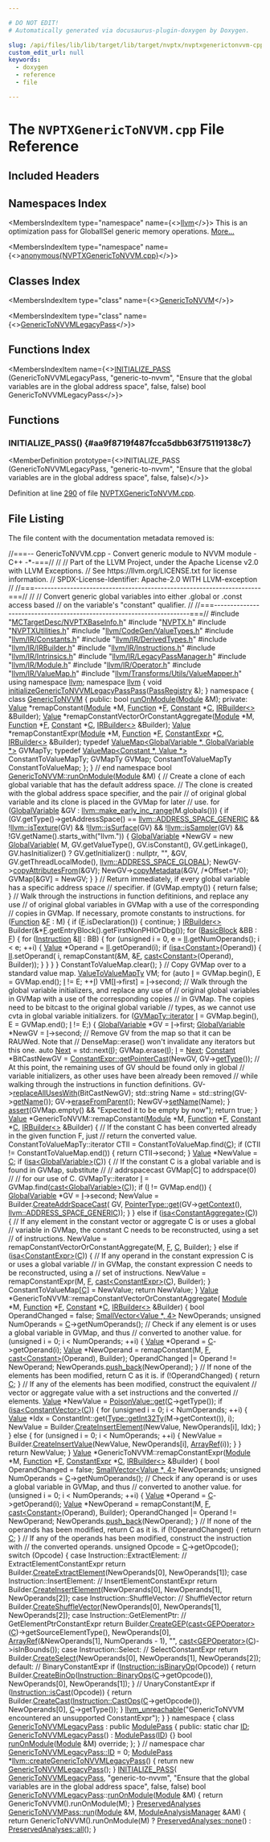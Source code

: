 ```yaml
---

# DO NOT EDIT!
# Automatically generated via docusaurus-plugin-doxygen by Doxygen.

slug: /api/files/lib/lib/target/lib/target/nvptx/nvptxgenerictonvvm-cpp
custom_edit_url: null
keywords:
  - doxygen
  - reference
  - file

---
```





# The `NVPTXGenericToNVVM.cpp` File Reference

<DoxygenPage pluginConfig={pluginConfig}>



## Included Headers

<IncludesList>
<IncludesListItem
  filePath="MCTargetDesc/NVPTXBaseInfo.h"
  permalink="/docs/api/files/lib/lib/target/lib/target/nvptx/lib/target/nvptx/mctargetdesc/nvptxbaseinfo-h"
  isLocal="true" />
<IncludesListItem
  filePath="NVPTX.h"
  permalink="/docs/api/files/lib/lib/target/lib/target/nvptx/nvptx-h"
  isLocal="true" />
<IncludesListItem
  filePath="NVPTXUtilities.h"
  permalink="/docs/api/files/lib/lib/target/lib/target/nvptx/nvptxutilities-h"
  isLocal="true" />
<IncludesListItem
  filePath="llvm/CodeGen/ValueTypes.h"
  permalink="/docs/api/files/include/include/llvm/include/llvm/codegen/valuetypes-h"
  isLocal="true" />
<IncludesListItem
  filePath="llvm/IR/Constants.h"
  permalink="/docs/api/files/include/include/llvm/include/llvm/ir/constants-h"
  isLocal="true" />
<IncludesListItem
  filePath="llvm/IR/DerivedTypes.h"
  permalink="/docs/api/files/include/include/llvm/include/llvm/ir/derivedtypes-h"
  isLocal="true" />
<IncludesListItem
  filePath="llvm/IR/IRBuilder.h"
  permalink="/docs/api/files/include/include/llvm/include/llvm/ir/irbuilder-h"
  isLocal="true" />
<IncludesListItem
  filePath="llvm/IR/Instructions.h"
  permalink="/docs/api/files/include/include/llvm/include/llvm/ir/instructions-h"
  isLocal="true" />
<IncludesListItem
  filePath="llvm/IR/Intrinsics.h"
  permalink="/docs/api/files/include/include/llvm/include/llvm/ir/intrinsics-h"
  isLocal="true" />
<IncludesListItem
  filePath="llvm/IR/LegacyPassManager.h"
  permalink="/docs/api/files/include/include/llvm/include/llvm/ir/legacypassmanager-h"
  isLocal="true" />
<IncludesListItem
  filePath="llvm/IR/Module.h"
  permalink="/docs/api/files/include/include/llvm/include/llvm/ir/module-h"
  isLocal="true" />
<IncludesListItem
  filePath="llvm/IR/Operator.h"
  permalink="/docs/api/files/include/include/llvm/include/llvm/ir/operator-h"
  isLocal="true" />
<IncludesListItem
  filePath="llvm/IR/ValueMap.h"
  permalink="/docs/api/files/include/include/llvm/include/llvm/ir/valuemap-h"
  isLocal="true" />
<IncludesListItem
  filePath="llvm/Transforms/Utils/ValueMapper.h"
  permalink="/docs/api/files/include/include/llvm/include/llvm/transforms/include/llvm/transforms/utils/valuemapper-h"
  isLocal="true" />
</IncludesList>

## Namespaces Index

<MembersIndex>

<MembersIndexItem
  type="namespace"
  name={<><a href="/docs/api/namespaces/llvm">llvm</a></>}>
This is an optimization pass for GlobalISel generic memory operations. <a href="/docs/api/namespaces/llvm/#details">More...</a>
</MembersIndexItem>

<MembersIndexItem
  type="namespace"
  name={<><a href="/docs/api/namespaces/anonymous-nvptxgenerictonvvm-cpp-">anonymous&#123;NVPTXGenericToNVVM.cpp&#125;</a></>}>
</MembersIndexItem>

</MembersIndex>

## Classes Index

<MembersIndex>

<MembersIndexItem
  type="class"
  name={<><a href="/docs/api/classes/anonymous-namespace-nvptxgenerictonvvm-cpp-/generictonvvm">GenericToNVVM</a></>}>
</MembersIndexItem>

<MembersIndexItem
  type="class"
  name={<><a href="/docs/api/classes/anonymous-namespace-nvptxgenerictonvvm-cpp-/generictonvvmlegacypass">GenericToNVVMLegacyPass</a></>}>
</MembersIndexItem>

</MembersIndex>

## Functions Index

<MembersIndex>

<MembersIndexItem
  name={<><a href="#aa9f8719f487fcca5dbb63f75119138c7">INITIALIZE&#95;PASS</a> (GenericToNVVMLegacyPass, &quot;generic-to-nvvm&quot;, &quot;Ensure that the global variables are in the global address space&quot;, false, false) bool GenericToNVVMLegacyPass</>}>
</MembersIndexItem>

</MembersIndex>


<SectionDefinition>

## Functions

### INITIALIZE&#95;PASS() {#aa9f8719f487fcca5dbb63f75119138c7}

<MemberDefinition
  prototype={<>INITIALIZE&#95;PASS (GenericToNVVMLegacyPass, &quot;generic-to-nvvm&quot;, &quot;Ensure that the global variables are in the global address space&quot;, false, false)</>}>

Definition at line <a href="#l00290">290</a> of file <a href="/docs/api/files/lib/lib/target/lib/target/nvptx/nvptxgenerictonvvm-cpp">NVPTXGenericToNVVM.cpp</a>.
</MemberDefinition>

</SectionDefinition>

## File Listing

The file content with the documentation metadata removed is:

<ProgramListing>

<Link id="l00001" /><CodeLine lineNumber="1"><span class="doxyHighlightComment">//===-- GenericToNVVM.cpp - Convert generic module to NVVM module - C++ -&#42;-===//</span></CodeLine>
<Link id="l00002" /><CodeLine lineNumber="2"><span class="doxyHighlightComment">//</span></CodeLine>
<Link id="l00003" /><CodeLine lineNumber="3"><span class="doxyHighlightComment">// Part of the LLVM Project, under the Apache License v2.0 with LLVM Exceptions.</span></CodeLine>
<Link id="l00004" /><CodeLine lineNumber="4"><span class="doxyHighlightComment">// See https://llvm.org/LICENSE.txt for license information.</span></CodeLine>
<Link id="l00005" /><CodeLine lineNumber="5"><span class="doxyHighlightComment">// SPDX-License-Identifier: Apache-2.0 WITH LLVM-exception</span></CodeLine>
<Link id="l00006" /><CodeLine lineNumber="6"><span class="doxyHighlightComment">//</span></CodeLine>
<Link id="l00007" /><CodeLine lineNumber="7"><span class="doxyHighlightComment">//===----------------------------------------------------------------------===//</span></CodeLine>
<Link id="l00008" /><CodeLine lineNumber="8"><span class="doxyHighlightComment">//</span></CodeLine>
<Link id="l00009" /><CodeLine lineNumber="9"><span class="doxyHighlightComment">// Convert generic global variables into either .global or .const access based</span></CodeLine>
<Link id="l00010" /><CodeLine lineNumber="10"><span class="doxyHighlightComment">// on the variable&#39;s &quot;constant&quot; qualifier.</span></CodeLine>
<Link id="l00011" /><CodeLine lineNumber="11"><span class="doxyHighlightComment">//</span></CodeLine>
<Link id="l00012" /><CodeLine lineNumber="12"><span class="doxyHighlightComment">//===----------------------------------------------------------------------===//</span></CodeLine>
<Link id="l00013" /><CodeLine lineNumber="13"></CodeLine>
<Link id="l00014" /><CodeLine lineNumber="14"><span class="doxyHighlightPreprocessor">#include &quot;<a href="/docs/api/files/lib/lib/target/lib/target/nvptx/lib/target/nvptx/mctargetdesc/nvptxbaseinfo-h">MCTargetDesc/NVPTXBaseInfo.h</a>&quot;</span></CodeLine>
<Link id="l00015" /><CodeLine lineNumber="15"><span class="doxyHighlightPreprocessor">#include &quot;<a href="/docs/api/files/lib/lib/target/lib/target/nvptx/nvptx-h">NVPTX.h</a>&quot;</span></CodeLine>
<Link id="l00016" /><CodeLine lineNumber="16"><span class="doxyHighlightPreprocessor">#include &quot;<a href="/docs/api/files/lib/lib/target/lib/target/nvptx/nvptxutilities-h">NVPTXUtilities.h</a>&quot;</span></CodeLine>
<Link id="l00017" /><CodeLine lineNumber="17"><span class="doxyHighlightPreprocessor">#include &quot;<a href="/docs/api/files/include/include/llvm/include/llvm/codegen/valuetypes-h">llvm/CodeGen/ValueTypes.h</a>&quot;</span></CodeLine>
<Link id="l00018" /><CodeLine lineNumber="18"><span class="doxyHighlightPreprocessor">#include &quot;<a href="/docs/api/files/include/include/llvm/include/llvm/ir/constants-h">llvm/IR/Constants.h</a>&quot;</span></CodeLine>
<Link id="l00019" /><CodeLine lineNumber="19"><span class="doxyHighlightPreprocessor">#include &quot;<a href="/docs/api/files/include/include/llvm/include/llvm/ir/derivedtypes-h">llvm/IR/DerivedTypes.h</a>&quot;</span></CodeLine>
<Link id="l00020" /><CodeLine lineNumber="20"><span class="doxyHighlightPreprocessor">#include &quot;<a href="/docs/api/files/include/include/llvm/include/llvm/ir/irbuilder-h">llvm/IR/IRBuilder.h</a>&quot;</span></CodeLine>
<Link id="l00021" /><CodeLine lineNumber="21"><span class="doxyHighlightPreprocessor">#include &quot;<a href="/docs/api/files/include/include/llvm/include/llvm/ir/instructions-h">llvm/IR/Instructions.h</a>&quot;</span></CodeLine>
<Link id="l00022" /><CodeLine lineNumber="22"><span class="doxyHighlightPreprocessor">#include &quot;<a href="/docs/api/files/include/include/llvm/include/llvm/ir/intrinsics-h">llvm/IR/Intrinsics.h</a>&quot;</span></CodeLine>
<Link id="l00023" /><CodeLine lineNumber="23"><span class="doxyHighlightPreprocessor">#include &quot;<a href="/docs/api/files/include/include/llvm/include/llvm/ir/legacypassmanager-h">llvm/IR/LegacyPassManager.h</a>&quot;</span></CodeLine>
<Link id="l00024" /><CodeLine lineNumber="24"><span class="doxyHighlightPreprocessor">#include &quot;<a href="/docs/api/files/include/include/llvm/include/llvm/ir/module-h">llvm/IR/Module.h</a>&quot;</span></CodeLine>
<Link id="l00025" /><CodeLine lineNumber="25"><span class="doxyHighlightPreprocessor">#include &quot;<a href="/docs/api/files/include/include/llvm/include/llvm/ir/operator-h">llvm/IR/Operator.h</a>&quot;</span></CodeLine>
<Link id="l00026" /><CodeLine lineNumber="26"><span class="doxyHighlightPreprocessor">#include &quot;<a href="/docs/api/files/include/include/llvm/include/llvm/ir/valuemap-h">llvm/IR/ValueMap.h</a>&quot;</span></CodeLine>
<Link id="l00027" /><CodeLine lineNumber="27"><span class="doxyHighlightPreprocessor">#include &quot;<a href="/docs/api/files/include/include/llvm/include/llvm/transforms/include/llvm/transforms/utils/valuemapper-h">llvm/Transforms/Utils/ValueMapper.h</a>&quot;</span></CodeLine>
<Link id="l00028" /><CodeLine lineNumber="28"></CodeLine>
<Link id="l00029" /><CodeLine lineNumber="29"><span class="doxyHighlightKeyword">using namespace </span><span class="doxyHighlight"><a href="/docs/api/namespaces/llvm">llvm</a>;</span></CodeLine>
<Link id="l00030" /><CodeLine lineNumber="30"></CodeLine>
<Link id="l00031" /><CodeLine lineNumber="31"><span class="doxyHighlightKeyword">namespace </span><span class="doxyHighlight"><a href="/docs/api/namespaces/llvm">llvm</a> &#123;</span></CodeLine>
<Link id="l00032" /><CodeLine lineNumber="32" lineLink="/docs/api/namespaces/llvm/#a57c64a6dff936e5722ff5afd1371a364"><span class="doxyHighlightKeywordType">void</span><span class="doxyHighlight"> <a href="/docs/api/namespaces/llvm/#a57c64a6dff936e5722ff5afd1371a364">initializeGenericToNVVMLegacyPassPass</a>(<a href="/docs/api/classes/llvm/passregistry">PassRegistry</a> &amp;);</span></CodeLine>
<Link id="l00033" /><CodeLine lineNumber="33"><span class="doxyHighlight">&#125;</span></CodeLine>
<Link id="l00034" /><CodeLine lineNumber="34"></CodeLine>
<Link id="l00035" /><CodeLine lineNumber="35" lineLink="/docs/api/namespaces/anonymous-nvptxgenerictonvvm-cpp-"><span class="doxyHighlightKeyword">namespace </span><span class="doxyHighlight">&#123;</span></CodeLine>
<Link id="l00036" /><CodeLine lineNumber="36" lineLink="/docs/api/classes/anonymous-namespace-nvptxgenerictonvvm-cpp-/generictonvvm"><span class="doxyHighlightKeyword">class </span><span class="doxyHighlight"><a href="/docs/api/classes/anonymous-namespace-nvptxgenerictonvvm-cpp-/generictonvvm">GenericToNVVM</a> &#123;</span></CodeLine>
<Link id="l00037" /><CodeLine lineNumber="37"><span class="doxyHighlightKeyword">public</span><span class="doxyHighlight">:</span></CodeLine>
<Link id="l00038" /><CodeLine lineNumber="38"><span class="doxyHighlight">  </span><span class="doxyHighlightKeywordType">bool</span><span class="doxyHighlight"> <a href="/docs/api/classes/anonymous-namespace-nvptxgenerictonvvm-cpp-/generictonvvm/#ad0fae911d15e72e7f72b040a655dc081">runOnModule</a>(<a href="/docs/api/classes/llvm/module">Module</a> &amp;M);</span></CodeLine>
<Link id="l00039" /><CodeLine lineNumber="39"></CodeLine>
<Link id="l00040" /><CodeLine lineNumber="40"><span class="doxyHighlightKeyword">private</span><span class="doxyHighlight">:</span></CodeLine>
<Link id="l00041" /><CodeLine lineNumber="41"><span class="doxyHighlight">  <a href="/docs/api/classes/llvm/value">Value</a> &#42;remapConstant(<a href="/docs/api/classes/llvm/module">Module</a> &#42;M, <a href="/docs/api/classes/llvm/function">Function</a> &#42;<a href="/docs/api/files/lib/lib/support/md5-cpp/#a96d73bbd7af15cb1fc38c3f4a3bd82e9">F</a>, <a href="/docs/api/classes/llvm/constant">Constant</a> &#42;<a href="/docs/api/namespaces/llvm/callingconv/#ac6aa1387c4375260e2468eb5a77fdb4cafd841a49aec1539bc88abc8ff9e170fb">C</a>,</span></CodeLine>
<Link id="l00042" /><CodeLine lineNumber="42"><span class="doxyHighlight">                       <a href="/docs/api/classes/llvm/irbuilder">IRBuilder&lt;&gt;</a> &amp;Builder);</span></CodeLine>
<Link id="l00043" /><CodeLine lineNumber="43"><span class="doxyHighlight">  <a href="/docs/api/classes/llvm/value">Value</a> &#42;remapConstantVectorOrConstantAggregate(<a href="/docs/api/classes/llvm/module">Module</a> &#42;M, <a href="/docs/api/classes/llvm/function">Function</a> &#42;<a href="/docs/api/files/lib/lib/support/md5-cpp/#a96d73bbd7af15cb1fc38c3f4a3bd82e9">F</a>,</span></CodeLine>
<Link id="l00044" /><CodeLine lineNumber="44"><span class="doxyHighlight">                                                <a href="/docs/api/classes/llvm/constant">Constant</a> &#42;<a href="/docs/api/namespaces/llvm/callingconv/#ac6aa1387c4375260e2468eb5a77fdb4cafd841a49aec1539bc88abc8ff9e170fb">C</a>,</span></CodeLine>
<Link id="l00045" /><CodeLine lineNumber="45"><span class="doxyHighlight">                                                <a href="/docs/api/classes/llvm/irbuilder">IRBuilder&lt;&gt;</a> &amp;Builder);</span></CodeLine>
<Link id="l00046" /><CodeLine lineNumber="46"><span class="doxyHighlight">  <a href="/docs/api/classes/llvm/value">Value</a> &#42;remapConstantExpr(<a href="/docs/api/classes/llvm/module">Module</a> &#42;M, <a href="/docs/api/classes/llvm/function">Function</a> &#42;<a href="/docs/api/files/lib/lib/support/md5-cpp/#a96d73bbd7af15cb1fc38c3f4a3bd82e9">F</a>, <a href="/docs/api/classes/llvm/constantexpr">ConstantExpr</a> &#42;<a href="/docs/api/namespaces/llvm/callingconv/#ac6aa1387c4375260e2468eb5a77fdb4cafd841a49aec1539bc88abc8ff9e170fb">C</a>,</span></CodeLine>
<Link id="l00047" /><CodeLine lineNumber="47"><span class="doxyHighlight">                           <a href="/docs/api/classes/llvm/irbuilder">IRBuilder&lt;&gt;</a> &amp;Builder);</span></CodeLine>
<Link id="l00048" /><CodeLine lineNumber="48"></CodeLine>
<Link id="l00049" /><CodeLine lineNumber="49"><span class="doxyHighlight">  </span><span class="doxyHighlightKeyword">typedef</span><span class="doxyHighlight"> <a href="/docs/api/classes/llvm/valuemap">ValueMap&lt;GlobalVariable &#42;, GlobalVariable &#42;&gt;</a> GVMapTy;</span></CodeLine>
<Link id="l00050" /><CodeLine lineNumber="50"><span class="doxyHighlight">  </span><span class="doxyHighlightKeyword">typedef</span><span class="doxyHighlight"> <a href="/docs/api/classes/llvm/valuemap">ValueMap&lt;Constant &#42;, Value &#42;&gt;</a> ConstantToValueMapTy;</span></CodeLine>
<Link id="l00051" /><CodeLine lineNumber="51"><span class="doxyHighlight">  GVMapTy GVMap;</span></CodeLine>
<Link id="l00052" /><CodeLine lineNumber="52"><span class="doxyHighlight">  ConstantToValueMapTy ConstantToValueMap;</span></CodeLine>
<Link id="l00053" /><CodeLine lineNumber="53"><span class="doxyHighlight">&#125;;</span></CodeLine>
<Link id="l00054" /><CodeLine lineNumber="54"><span class="doxyHighlight">&#125; </span><span class="doxyHighlightComment">// end namespace</span></CodeLine>
<Link id="l00055" /><CodeLine lineNumber="55"></CodeLine>
<Link id="l00056" /><CodeLine lineNumber="56" lineLink="/docs/api/classes/anonymous-namespace-nvptxgenerictonvvm-cpp-/generictonvvm/#ad0fae911d15e72e7f72b040a655dc081"><span class="doxyHighlightKeywordType">bool</span><span class="doxyHighlight"> <a href="/docs/api/classes/anonymous-namespace-nvptxgenerictonvvm-cpp-/generictonvvm/#ad0fae911d15e72e7f72b040a655dc081">GenericToNVVM::runOnModule</a>(<a href="/docs/api/classes/llvm/module">Module</a> &amp;M) &#123;</span></CodeLine>
<Link id="l00057" /><CodeLine lineNumber="57"><span class="doxyHighlight">  </span><span class="doxyHighlightComment">// Create a clone of each global variable that has the default address space.</span></CodeLine>
<Link id="l00058" /><CodeLine lineNumber="58"><span class="doxyHighlight">  </span><span class="doxyHighlightComment">// The clone is created with the global address space  specifier, and the pair</span></CodeLine>
<Link id="l00059" /><CodeLine lineNumber="59"><span class="doxyHighlight">  </span><span class="doxyHighlightComment">// of original global variable and its clone is placed in the GVMap for later</span></CodeLine>
<Link id="l00060" /><CodeLine lineNumber="60"><span class="doxyHighlight">  </span><span class="doxyHighlightComment">// use.</span></CodeLine>
<Link id="l00061" /><CodeLine lineNumber="61"></CodeLine>
<Link id="l00062" /><CodeLine lineNumber="62"><span class="doxyHighlight">  </span><span class="doxyHighlightKeywordFlow">for</span><span class="doxyHighlight"> (<a href="/docs/api/classes/llvm/globalvariable">GlobalVariable</a> &amp;GV : <a href="/docs/api/namespaces/llvm/#a3d2cdc4a0db233678e7141c9d6ea3419">llvm::make&#95;early&#95;inc&#95;range</a>(M.globals())) &#123;</span></CodeLine>
<Link id="l00063" /><CodeLine lineNumber="63"><span class="doxyHighlight">    </span><span class="doxyHighlightKeywordFlow">if</span><span class="doxyHighlight"> (GV.getType()-&gt;getAddressSpace() == <a href="/docs/api/namespaces/llvm/nvptxas/#ad7d00b71af84502be65ae2de3f8d91dca6c5cbbdf5d30037891306aa6f4924861">llvm::ADDRESS&#95;SPACE&#95;GENERIC</a> &amp;&amp;</span></CodeLine>
<Link id="l00064" /><CodeLine lineNumber="64"><span class="doxyHighlight">        !<a href="/docs/api/namespaces/llvm/#ac7132bdcfb0d7c81e99600607e76b6aa">llvm::isTexture</a>(GV) &amp;&amp; !<a href="/docs/api/namespaces/llvm/#a8eda536456aab883d54829048a8cdd02">llvm::isSurface</a>(GV) &amp;&amp; !<a href="/docs/api/namespaces/llvm/#a6da8d7d0e90bdf223fd7cf15bac8ca54">llvm::isSampler</a>(GV) &amp;&amp;</span></CodeLine>
<Link id="l00065" /><CodeLine lineNumber="65"><span class="doxyHighlight">        !GV.getName().starts&#95;with(</span><span class="doxyHighlightStringLiteral">&quot;llvm.&quot;</span><span class="doxyHighlight">)) &#123;</span></CodeLine>
<Link id="l00066" /><CodeLine lineNumber="66"><span class="doxyHighlight">      <a href="/docs/api/classes/llvm/globalvariable">GlobalVariable</a> &#42;NewGV = </span><span class="doxyHighlightKeyword">new</span><span class="doxyHighlight"> <a href="/docs/api/classes/llvm/globalvariable">GlobalVariable</a>(</span></CodeLine>
<Link id="l00067" /><CodeLine lineNumber="67"><span class="doxyHighlight">          M, GV.getValueType(), GV.isConstant(), GV.getLinkage(),</span></CodeLine>
<Link id="l00068" /><CodeLine lineNumber="68"><span class="doxyHighlight">          GV.hasInitializer() ? GV.getInitializer() : </span><span class="doxyHighlightKeyword">nullptr</span><span class="doxyHighlight">, </span><span class="doxyHighlightStringLiteral">&quot;&quot;</span><span class="doxyHighlight">, &amp;GV,</span></CodeLine>
<Link id="l00069" /><CodeLine lineNumber="69"><span class="doxyHighlight">          GV.getThreadLocalMode(), <a href="/docs/api/namespaces/llvm/nvptxas/#ad7d00b71af84502be65ae2de3f8d91dcaceddeb6fcb76cf8bc90c36c67921458d">llvm::ADDRESS&#95;SPACE&#95;GLOBAL</a>);</span></CodeLine>
<Link id="l00070" /><CodeLine lineNumber="70"><span class="doxyHighlight">      NewGV-&gt;<a href="/docs/api/classes/llvm/globalvariable/#a53f47ebcc1a7ac4553ba2a2eeca596e5">copyAttributesFrom</a>(&amp;GV);</span></CodeLine>
<Link id="l00071" /><CodeLine lineNumber="71"><span class="doxyHighlight">      NewGV-&gt;<a href="/docs/api/classes/llvm/globalobject/#a6aa0afd1200f5f282ca02a9ebcf87ca7">copyMetadata</a>(&amp;GV, </span><span class="doxyHighlightComment">/&#42;Offset=&#42;/</span><span class="doxyHighlight">0);</span></CodeLine>
<Link id="l00072" /><CodeLine lineNumber="72"><span class="doxyHighlight">      GVMap&#91;&amp;GV&#93; = NewGV;</span></CodeLine>
<Link id="l00073" /><CodeLine lineNumber="73"><span class="doxyHighlight">    &#125;</span></CodeLine>
<Link id="l00074" /><CodeLine lineNumber="74"><span class="doxyHighlight">  &#125;</span></CodeLine>
<Link id="l00075" /><CodeLine lineNumber="75"></CodeLine>
<Link id="l00076" /><CodeLine lineNumber="76"><span class="doxyHighlight">  </span><span class="doxyHighlightComment">// Return immediately, if every global variable has a specific address space</span></CodeLine>
<Link id="l00077" /><CodeLine lineNumber="77"><span class="doxyHighlight">  </span><span class="doxyHighlightComment">// specifier.</span></CodeLine>
<Link id="l00078" /><CodeLine lineNumber="78"><span class="doxyHighlight">  </span><span class="doxyHighlightKeywordFlow">if</span><span class="doxyHighlight"> (GVMap.empty()) &#123;</span></CodeLine>
<Link id="l00079" /><CodeLine lineNumber="79"><span class="doxyHighlight">    </span><span class="doxyHighlightKeywordFlow">return</span><span class="doxyHighlight"> </span><span class="doxyHighlightKeyword">false</span><span class="doxyHighlight">;</span></CodeLine>
<Link id="l00080" /><CodeLine lineNumber="80"><span class="doxyHighlight">  &#125;</span></CodeLine>
<Link id="l00081" /><CodeLine lineNumber="81"></CodeLine>
<Link id="l00082" /><CodeLine lineNumber="82"><span class="doxyHighlight">  </span><span class="doxyHighlightComment">// Walk through the instructions in function defitinions, and replace any use</span></CodeLine>
<Link id="l00083" /><CodeLine lineNumber="83"><span class="doxyHighlight">  </span><span class="doxyHighlightComment">// of original global variables in GVMap with a use of the corresponding</span></CodeLine>
<Link id="l00084" /><CodeLine lineNumber="84"><span class="doxyHighlight">  </span><span class="doxyHighlightComment">// copies in GVMap.  If necessary, promote constants to instructions.</span></CodeLine>
<Link id="l00085" /><CodeLine lineNumber="85"><span class="doxyHighlight">  </span><span class="doxyHighlightKeywordFlow">for</span><span class="doxyHighlight"> (<a href="/docs/api/classes/llvm/function">Function</a> &amp;<a href="/docs/api/files/lib/lib/support/md5-cpp/#a96d73bbd7af15cb1fc38c3f4a3bd82e9">F</a> : M) &#123;</span></CodeLine>
<Link id="l00086" /><CodeLine lineNumber="86"><span class="doxyHighlight">    </span><span class="doxyHighlightKeywordFlow">if</span><span class="doxyHighlight"> (<a href="/docs/api/files/lib/lib/support/md5-cpp/#a96d73bbd7af15cb1fc38c3f4a3bd82e9">F</a>.isDeclaration()) &#123;</span></CodeLine>
<Link id="l00087" /><CodeLine lineNumber="87"><span class="doxyHighlight">      </span><span class="doxyHighlightKeywordFlow">continue</span><span class="doxyHighlight">;</span></CodeLine>
<Link id="l00088" /><CodeLine lineNumber="88"><span class="doxyHighlight">    &#125;</span></CodeLine>
<Link id="l00089" /><CodeLine lineNumber="89"><span class="doxyHighlight">    <a href="/docs/api/classes/llvm/irbuilder">IRBuilder&lt;&gt;</a> Builder(&amp;&#42;<a href="/docs/api/files/lib/lib/support/md5-cpp/#a96d73bbd7af15cb1fc38c3f4a3bd82e9">F</a>.getEntryBlock().getFirstNonPHIOrDbg());</span></CodeLine>
<Link id="l00090" /><CodeLine lineNumber="90"><span class="doxyHighlight">    </span><span class="doxyHighlightKeywordFlow">for</span><span class="doxyHighlight"> (<a href="/docs/api/classes/llvm/basicblock">BasicBlock</a> &amp;BB : <a href="/docs/api/files/lib/lib/support/md5-cpp/#a96d73bbd7af15cb1fc38c3f4a3bd82e9">F</a>) &#123;</span></CodeLine>
<Link id="l00091" /><CodeLine lineNumber="91"><span class="doxyHighlight">      </span><span class="doxyHighlightKeywordFlow">for</span><span class="doxyHighlight"> (<a href="/docs/api/classes/llvm/instruction">Instruction</a> &amp;<a href="/docs/api/files/lib/lib/target/lib/target/nvptx/nvvmintrrange-cpp/#ac5804672fc0850438d63caec770647f8">II</a> : BB) &#123;</span></CodeLine>
<Link id="l00092" /><CodeLine lineNumber="92"><span class="doxyHighlight">        </span><span class="doxyHighlightKeywordFlow">for</span><span class="doxyHighlight"> (</span><span class="doxyHighlightKeywordType">unsigned</span><span class="doxyHighlight"> i = 0, e = <a href="/docs/api/files/lib/lib/target/lib/target/nvptx/nvvmintrrange-cpp/#ac5804672fc0850438d63caec770647f8">II</a>.getNumOperands(); i &lt; e; ++i) &#123;</span></CodeLine>
<Link id="l00093" /><CodeLine lineNumber="93"><span class="doxyHighlight">          <a href="/docs/api/classes/llvm/value">Value</a> &#42;Operand = <a href="/docs/api/files/lib/lib/target/lib/target/nvptx/nvvmintrrange-cpp/#ac5804672fc0850438d63caec770647f8">II</a>.getOperand(i);</span></CodeLine>
<Link id="l00094" /><CodeLine lineNumber="94"><span class="doxyHighlight">          </span><span class="doxyHighlightKeywordFlow">if</span><span class="doxyHighlight"> (<a href="/docs/api/namespaces/llvm/#a92ca992e52dddc420f4b069cae06dfbe">isa&lt;Constant&gt;</a>(Operand)) &#123;</span></CodeLine>
<Link id="l00095" /><CodeLine lineNumber="95"><span class="doxyHighlight">            <a href="/docs/api/files/lib/lib/target/lib/target/nvptx/nvvmintrrange-cpp/#ac5804672fc0850438d63caec770647f8">II</a>.setOperand(</span></CodeLine>
<Link id="l00096" /><CodeLine lineNumber="96"><span class="doxyHighlight">                i, remapConstant(&amp;M, &amp;<a href="/docs/api/files/lib/lib/support/md5-cpp/#a96d73bbd7af15cb1fc38c3f4a3bd82e9">F</a>, <a href="/docs/api/namespaces/llvm/#ac4fc845f5ed92de63cd4474f128f5fc5">cast&lt;Constant&gt;</a>(Operand), Builder));</span></CodeLine>
<Link id="l00097" /><CodeLine lineNumber="97"><span class="doxyHighlight">          &#125;</span></CodeLine>
<Link id="l00098" /><CodeLine lineNumber="98"><span class="doxyHighlight">        &#125;</span></CodeLine>
<Link id="l00099" /><CodeLine lineNumber="99"><span class="doxyHighlight">      &#125;</span></CodeLine>
<Link id="l00100" /><CodeLine lineNumber="100"><span class="doxyHighlight">    &#125;</span></CodeLine>
<Link id="l00101" /><CodeLine lineNumber="101"><span class="doxyHighlight">    ConstantToValueMap.clear();</span></CodeLine>
<Link id="l00102" /><CodeLine lineNumber="102"><span class="doxyHighlight">  &#125;</span></CodeLine>
<Link id="l00103" /><CodeLine lineNumber="103"></CodeLine>
<Link id="l00104" /><CodeLine lineNumber="104"><span class="doxyHighlight">  </span><span class="doxyHighlightComment">// Copy GVMap over to a standard value map.</span></CodeLine>
<Link id="l00105" /><CodeLine lineNumber="105"><span class="doxyHighlight">  <a href="/docs/api/namespaces/llvm/#abf0f52ae29f87b5e0f2b95ff961cdae1">ValueToValueMapTy</a> VM;</span></CodeLine>
<Link id="l00106" /><CodeLine lineNumber="106"><span class="doxyHighlight">  </span><span class="doxyHighlightKeywordFlow">for</span><span class="doxyHighlight"> (</span><span class="doxyHighlightKeyword">auto</span><span class="doxyHighlight"> <a href="/docs/api/files/lib/lib/support/md5-cpp/#ac0eafdc9ee161b71e7af98af736952fd">I</a> = GVMap.begin(), E = GVMap.end(); <a href="/docs/api/files/lib/lib/support/md5-cpp/#ac0eafdc9ee161b71e7af98af736952fd">I</a> != E; ++<a href="/docs/api/files/lib/lib/support/md5-cpp/#ac0eafdc9ee161b71e7af98af736952fd">I</a>)</span></CodeLine>
<Link id="l00107" /><CodeLine lineNumber="107"><span class="doxyHighlight">    VM&#91;<a href="/docs/api/files/lib/lib/support/md5-cpp/#ac0eafdc9ee161b71e7af98af736952fd">I</a>-&gt;first&#93; = <a href="/docs/api/files/lib/lib/support/md5-cpp/#ac0eafdc9ee161b71e7af98af736952fd">I</a>-&gt;second;</span></CodeLine>
<Link id="l00108" /><CodeLine lineNumber="108"></CodeLine>
<Link id="l00109" /><CodeLine lineNumber="109"><span class="doxyHighlight">  </span><span class="doxyHighlightComment">// Walk through the global variable  initializers, and replace any use of</span></CodeLine>
<Link id="l00110" /><CodeLine lineNumber="110"><span class="doxyHighlight">  </span><span class="doxyHighlightComment">// original global variables in GVMap with a use of the corresponding copies</span></CodeLine>
<Link id="l00111" /><CodeLine lineNumber="111"><span class="doxyHighlight">  </span><span class="doxyHighlightComment">// in GVMap.  The copies need to be bitcast to the original global variable</span></CodeLine>
<Link id="l00112" /><CodeLine lineNumber="112"><span class="doxyHighlight">  </span><span class="doxyHighlightComment">// types, as we cannot use cvta in global variable initializers.</span></CodeLine>
<Link id="l00113" /><CodeLine lineNumber="113"><span class="doxyHighlight">  </span><span class="doxyHighlightKeywordFlow">for</span><span class="doxyHighlight"> (<a href="/docs/api/classes/llvm/valuemap/#a1ac0e866aa7870ec9d1439e829e8e901">GVMapTy::iterator</a> <a href="/docs/api/files/lib/lib/support/md5-cpp/#ac0eafdc9ee161b71e7af98af736952fd">I</a> = GVMap.begin(), E = GVMap.end(); <a href="/docs/api/files/lib/lib/support/md5-cpp/#ac0eafdc9ee161b71e7af98af736952fd">I</a> != E;) &#123;</span></CodeLine>
<Link id="l00114" /><CodeLine lineNumber="114"><span class="doxyHighlight">    <a href="/docs/api/classes/llvm/globalvariable">GlobalVariable</a> &#42;GV = <a href="/docs/api/files/lib/lib/support/md5-cpp/#ac0eafdc9ee161b71e7af98af736952fd">I</a>-&gt;first;</span></CodeLine>
<Link id="l00115" /><CodeLine lineNumber="115"><span class="doxyHighlight">    <a href="/docs/api/classes/llvm/globalvariable">GlobalVariable</a> &#42;NewGV = <a href="/docs/api/files/lib/lib/support/md5-cpp/#ac0eafdc9ee161b71e7af98af736952fd">I</a>-&gt;second;</span></CodeLine>
<Link id="l00116" /><CodeLine lineNumber="116"></CodeLine>
<Link id="l00117" /><CodeLine lineNumber="117"><span class="doxyHighlight">    </span><span class="doxyHighlightComment">// Remove GV from the map so that it can be RAUWed.  Note that</span></CodeLine>
<Link id="l00118" /><CodeLine lineNumber="118"><span class="doxyHighlight">    </span><span class="doxyHighlightComment">// DenseMap::erase() won&#39;t invalidate any iterators but this one.</span></CodeLine>
<Link id="l00119" /><CodeLine lineNumber="119"><span class="doxyHighlight">    </span><span class="doxyHighlightKeyword">auto</span><span class="doxyHighlight"> <a href="/docs/api/namespaces/llvm/#ab13c360340346d082b959b8cd79f2c1a">Next</a> = std::next(<a href="/docs/api/files/lib/lib/support/md5-cpp/#ac0eafdc9ee161b71e7af98af736952fd">I</a>);</span></CodeLine>
<Link id="l00120" /><CodeLine lineNumber="120"><span class="doxyHighlight">    GVMap.erase(<a href="/docs/api/files/lib/lib/support/md5-cpp/#ac0eafdc9ee161b71e7af98af736952fd">I</a>);</span></CodeLine>
<Link id="l00121" /><CodeLine lineNumber="121"><span class="doxyHighlight">    <a href="/docs/api/files/lib/lib/support/md5-cpp/#ac0eafdc9ee161b71e7af98af736952fd">I</a> = <a href="/docs/api/namespaces/llvm/#ab13c360340346d082b959b8cd79f2c1a">Next</a>;</span></CodeLine>
<Link id="l00122" /><CodeLine lineNumber="122"></CodeLine>
<Link id="l00123" /><CodeLine lineNumber="123"><span class="doxyHighlight">    <a href="/docs/api/classes/llvm/constant">Constant</a> &#42;BitCastNewGV = <a href="/docs/api/classes/llvm/constantexpr/#a1f469b1f703519ae25ce564c8704310f">ConstantExpr::getPointerCast</a>(NewGV, GV-&gt;<a href="/docs/api/classes/llvm/globalvalue/#a913a5d4b2cddde762446bd494e81a3f2">getType</a>());</span></CodeLine>
<Link id="l00124" /><CodeLine lineNumber="124"><span class="doxyHighlight">    </span><span class="doxyHighlightComment">// At this point, the remaining uses of GV should be found only in global</span></CodeLine>
<Link id="l00125" /><CodeLine lineNumber="125"><span class="doxyHighlight">    </span><span class="doxyHighlightComment">// variable initializers, as other uses have been already been removed</span></CodeLine>
<Link id="l00126" /><CodeLine lineNumber="126"><span class="doxyHighlight">    </span><span class="doxyHighlightComment">// while walking through the instructions in function definitions.</span></CodeLine>
<Link id="l00127" /><CodeLine lineNumber="127"><span class="doxyHighlight">    GV-&gt;<a href="/docs/api/classes/llvm/value/#a3ab5fc45117b450e8bb04e564cb6e5f2">replaceAllUsesWith</a>(BitCastNewGV);</span></CodeLine>
<Link id="l00128" /><CodeLine lineNumber="128"><span class="doxyHighlight">    std::string Name = std::string(GV-&gt;<a href="/docs/api/classes/llvm/value/#adb5c319f5905c1d3ca9eb5df546388c5">getName</a>());</span></CodeLine>
<Link id="l00129" /><CodeLine lineNumber="129"><span class="doxyHighlight">    GV-&gt;<a href="/docs/api/classes/llvm/globalvariable/#ae0cf03d5de37330b1eb69dd22a1d5057">eraseFromParent</a>();</span></CodeLine>
<Link id="l00130" /><CodeLine lineNumber="130"><span class="doxyHighlight">    NewGV-&gt;<a href="/docs/api/classes/llvm/value/#a35ee267850af7c235474a8c46c7ac5af">setName</a>(Name);</span></CodeLine>
<Link id="l00131" /><CodeLine lineNumber="131"><span class="doxyHighlight">  &#125;</span></CodeLine>
<Link id="l00132" /><CodeLine lineNumber="132"><span class="doxyHighlight">  <a href="/docs/api/files/lib/lib/target/lib/target/amdgpu/silowercontrolflow-cpp/#a4868c5d81c5ccc98c47aeab6244346a0">assert</a>(GVMap.empty() &amp;&amp; </span><span class="doxyHighlightStringLiteral">&quot;Expected it to be empty by now&quot;</span><span class="doxyHighlight">);</span></CodeLine>
<Link id="l00133" /><CodeLine lineNumber="133"></CodeLine>
<Link id="l00134" /><CodeLine lineNumber="134"><span class="doxyHighlight">  </span><span class="doxyHighlightKeywordFlow">return</span><span class="doxyHighlight"> </span><span class="doxyHighlightKeyword">true</span><span class="doxyHighlight">;</span></CodeLine>
<Link id="l00135" /><CodeLine lineNumber="135"><span class="doxyHighlight">&#125;</span></CodeLine>
<Link id="l00136" /><CodeLine lineNumber="136"></CodeLine>
<Link id="l00137" /><CodeLine lineNumber="137"><span class="doxyHighlight"><a href="/docs/api/classes/llvm/value">Value</a> &#42;GenericToNVVM::remapConstant(<a href="/docs/api/classes/llvm/module">Module</a> &#42;M, <a href="/docs/api/classes/llvm/function">Function</a> &#42;<a href="/docs/api/files/lib/lib/support/md5-cpp/#a96d73bbd7af15cb1fc38c3f4a3bd82e9">F</a>, <a href="/docs/api/classes/llvm/constant">Constant</a> &#42;<a href="/docs/api/namespaces/llvm/callingconv/#ac6aa1387c4375260e2468eb5a77fdb4cafd841a49aec1539bc88abc8ff9e170fb">C</a>,</span></CodeLine>
<Link id="l00138" /><CodeLine lineNumber="138"><span class="doxyHighlight">                                    <a href="/docs/api/classes/llvm/irbuilder">IRBuilder&lt;&gt;</a> &amp;Builder) &#123;</span></CodeLine>
<Link id="l00139" /><CodeLine lineNumber="139"><span class="doxyHighlight">  </span><span class="doxyHighlightComment">// If the constant C has been converted already in the given function  F, just</span></CodeLine>
<Link id="l00140" /><CodeLine lineNumber="140"><span class="doxyHighlight">  </span><span class="doxyHighlightComment">// return the converted value.</span></CodeLine>
<Link id="l00141" /><CodeLine lineNumber="141"><span class="doxyHighlight">  ConstantToValueMapTy::iterator CTII = ConstantToValueMap.find(<a href="/docs/api/namespaces/llvm/callingconv/#ac6aa1387c4375260e2468eb5a77fdb4cafd841a49aec1539bc88abc8ff9e170fb">C</a>);</span></CodeLine>
<Link id="l00142" /><CodeLine lineNumber="142"><span class="doxyHighlight">  </span><span class="doxyHighlightKeywordFlow">if</span><span class="doxyHighlight"> (CTII != ConstantToValueMap.end()) &#123;</span></CodeLine>
<Link id="l00143" /><CodeLine lineNumber="143"><span class="doxyHighlight">    </span><span class="doxyHighlightKeywordFlow">return</span><span class="doxyHighlight"> CTII-&gt;second;</span></CodeLine>
<Link id="l00144" /><CodeLine lineNumber="144"><span class="doxyHighlight">  &#125;</span></CodeLine>
<Link id="l00145" /><CodeLine lineNumber="145"></CodeLine>
<Link id="l00146" /><CodeLine lineNumber="146"><span class="doxyHighlight">  <a href="/docs/api/classes/llvm/value">Value</a> &#42;NewValue = <a href="/docs/api/namespaces/llvm/callingconv/#ac6aa1387c4375260e2468eb5a77fdb4cafd841a49aec1539bc88abc8ff9e170fb">C</a>;</span></CodeLine>
<Link id="l00147" /><CodeLine lineNumber="147"><span class="doxyHighlight">  </span><span class="doxyHighlightKeywordFlow">if</span><span class="doxyHighlight"> (<a href="/docs/api/namespaces/llvm/#a92ca992e52dddc420f4b069cae06dfbe">isa&lt;GlobalVariable&gt;</a>(<a href="/docs/api/namespaces/llvm/callingconv/#ac6aa1387c4375260e2468eb5a77fdb4cafd841a49aec1539bc88abc8ff9e170fb">C</a>)) &#123;</span></CodeLine>
<Link id="l00148" /><CodeLine lineNumber="148"><span class="doxyHighlight">    </span><span class="doxyHighlightComment">// If the constant C is a global variable and is found in GVMap, substitute</span></CodeLine>
<Link id="l00149" /><CodeLine lineNumber="149"><span class="doxyHighlight">    </span><span class="doxyHighlightComment">//</span></CodeLine>
<Link id="l00150" /><CodeLine lineNumber="150"><span class="doxyHighlight">    </span><span class="doxyHighlightComment">//   addrspacecast GVMap&#91;C&#93; to addrspace(0)</span></CodeLine>
<Link id="l00151" /><CodeLine lineNumber="151"><span class="doxyHighlight">    </span><span class="doxyHighlightComment">//</span></CodeLine>
<Link id="l00152" /><CodeLine lineNumber="152"><span class="doxyHighlight">    </span><span class="doxyHighlightComment">// for our use of C.</span></CodeLine>
<Link id="l00153" /><CodeLine lineNumber="153"><span class="doxyHighlight">    GVMapTy::iterator <a href="/docs/api/files/lib/lib/support/md5-cpp/#ac0eafdc9ee161b71e7af98af736952fd">I</a> = GVMap.find(<a href="/docs/api/namespaces/llvm/#ac4fc845f5ed92de63cd4474f128f5fc5">cast&lt;GlobalVariable&gt;</a>(<a href="/docs/api/namespaces/llvm/callingconv/#ac6aa1387c4375260e2468eb5a77fdb4cafd841a49aec1539bc88abc8ff9e170fb">C</a>));</span></CodeLine>
<Link id="l00154" /><CodeLine lineNumber="154"><span class="doxyHighlight">    </span><span class="doxyHighlightKeywordFlow">if</span><span class="doxyHighlight"> (<a href="/docs/api/files/lib/lib/support/md5-cpp/#ac0eafdc9ee161b71e7af98af736952fd">I</a> != GVMap.end()) &#123;</span></CodeLine>
<Link id="l00155" /><CodeLine lineNumber="155"><span class="doxyHighlight">      <a href="/docs/api/classes/llvm/globalvariable">GlobalVariable</a> &#42;GV = <a href="/docs/api/files/lib/lib/support/md5-cpp/#ac0eafdc9ee161b71e7af98af736952fd">I</a>-&gt;second;</span></CodeLine>
<Link id="l00156" /><CodeLine lineNumber="156"><span class="doxyHighlight">      NewValue = Builder.<a href="/docs/api/classes/llvm/irbuilderbase/#aeb6ccc122c2f6868fc3a1e68e1ae157c">CreateAddrSpaceCast</a>(</span></CodeLine>
<Link id="l00157" /><CodeLine lineNumber="157"><span class="doxyHighlight">          GV, <a href="/docs/api/classes/llvm/pointertype/#a8d7f800be5fd53dcfcdcbdc6fd9ccfe3">PointerType::get</a>(GV-&gt;<a href="/docs/api/classes/llvm/value/#ab3fc0225d8aaf8434026c3573f961f2c">getContext</a>(), <a href="/docs/api/namespaces/llvm/nvptxas/#ad7d00b71af84502be65ae2de3f8d91dca6c5cbbdf5d30037891306aa6f4924861">llvm::ADDRESS&#95;SPACE&#95;GENERIC</a>));</span></CodeLine>
<Link id="l00158" /><CodeLine lineNumber="158"><span class="doxyHighlight">    &#125;</span></CodeLine>
<Link id="l00159" /><CodeLine lineNumber="159"><span class="doxyHighlight">  &#125; </span><span class="doxyHighlightKeywordFlow">else</span><span class="doxyHighlight"> </span><span class="doxyHighlightKeywordFlow">if</span><span class="doxyHighlight"> (<a href="/docs/api/namespaces/llvm/#a92ca992e52dddc420f4b069cae06dfbe">isa&lt;ConstantAggregate&gt;</a>(<a href="/docs/api/namespaces/llvm/callingconv/#ac6aa1387c4375260e2468eb5a77fdb4cafd841a49aec1539bc88abc8ff9e170fb">C</a>)) &#123;</span></CodeLine>
<Link id="l00160" /><CodeLine lineNumber="160"><span class="doxyHighlight">    </span><span class="doxyHighlightComment">// If any element in the constant vector or aggregate C is or uses a global</span></CodeLine>
<Link id="l00161" /><CodeLine lineNumber="161"><span class="doxyHighlight">    </span><span class="doxyHighlightComment">// variable in GVMap, the constant C needs to be reconstructed, using a set</span></CodeLine>
<Link id="l00162" /><CodeLine lineNumber="162"><span class="doxyHighlight">    </span><span class="doxyHighlightComment">// of instructions.</span></CodeLine>
<Link id="l00163" /><CodeLine lineNumber="163"><span class="doxyHighlight">    NewValue = remapConstantVectorOrConstantAggregate(M, <a href="/docs/api/files/lib/lib/support/md5-cpp/#a96d73bbd7af15cb1fc38c3f4a3bd82e9">F</a>, <a href="/docs/api/namespaces/llvm/callingconv/#ac6aa1387c4375260e2468eb5a77fdb4cafd841a49aec1539bc88abc8ff9e170fb">C</a>, Builder);</span></CodeLine>
<Link id="l00164" /><CodeLine lineNumber="164"><span class="doxyHighlight">  &#125; </span><span class="doxyHighlightKeywordFlow">else</span><span class="doxyHighlight"> </span><span class="doxyHighlightKeywordFlow">if</span><span class="doxyHighlight"> (<a href="/docs/api/namespaces/llvm/#a92ca992e52dddc420f4b069cae06dfbe">isa&lt;ConstantExpr&gt;</a>(<a href="/docs/api/namespaces/llvm/callingconv/#ac6aa1387c4375260e2468eb5a77fdb4cafd841a49aec1539bc88abc8ff9e170fb">C</a>)) &#123;</span></CodeLine>
<Link id="l00165" /><CodeLine lineNumber="165"><span class="doxyHighlight">    </span><span class="doxyHighlightComment">// If any operand in the constant expression C is or uses a global variable</span></CodeLine>
<Link id="l00166" /><CodeLine lineNumber="166"><span class="doxyHighlight">    </span><span class="doxyHighlightComment">// in GVMap, the constant expression C needs to be reconstructed, using a</span></CodeLine>
<Link id="l00167" /><CodeLine lineNumber="167"><span class="doxyHighlight">    </span><span class="doxyHighlightComment">// set of instructions.</span></CodeLine>
<Link id="l00168" /><CodeLine lineNumber="168"><span class="doxyHighlight">    NewValue = remapConstantExpr(M, <a href="/docs/api/files/lib/lib/support/md5-cpp/#a96d73bbd7af15cb1fc38c3f4a3bd82e9">F</a>, <a href="/docs/api/namespaces/llvm/#ac4fc845f5ed92de63cd4474f128f5fc5">cast&lt;ConstantExpr&gt;</a>(<a href="/docs/api/namespaces/llvm/callingconv/#ac6aa1387c4375260e2468eb5a77fdb4cafd841a49aec1539bc88abc8ff9e170fb">C</a>), Builder);</span></CodeLine>
<Link id="l00169" /><CodeLine lineNumber="169"><span class="doxyHighlight">  &#125;</span></CodeLine>
<Link id="l00170" /><CodeLine lineNumber="170"></CodeLine>
<Link id="l00171" /><CodeLine lineNumber="171"><span class="doxyHighlight">  ConstantToValueMap&#91;<a href="/docs/api/namespaces/llvm/callingconv/#ac6aa1387c4375260e2468eb5a77fdb4cafd841a49aec1539bc88abc8ff9e170fb">C</a>&#93; = NewValue;</span></CodeLine>
<Link id="l00172" /><CodeLine lineNumber="172"><span class="doxyHighlight">  </span><span class="doxyHighlightKeywordFlow">return</span><span class="doxyHighlight"> NewValue;</span></CodeLine>
<Link id="l00173" /><CodeLine lineNumber="173"><span class="doxyHighlight">&#125;</span></CodeLine>
<Link id="l00174" /><CodeLine lineNumber="174"></CodeLine>
<Link id="l00175" /><CodeLine lineNumber="175"><span class="doxyHighlight"><a href="/docs/api/classes/llvm/value">Value</a> &#42;GenericToNVVM::remapConstantVectorOrConstantAggregate(</span></CodeLine>
<Link id="l00176" /><CodeLine lineNumber="176"><span class="doxyHighlight">    <a href="/docs/api/classes/llvm/module">Module</a> &#42;M, <a href="/docs/api/classes/llvm/function">Function</a> &#42;<a href="/docs/api/files/lib/lib/support/md5-cpp/#a96d73bbd7af15cb1fc38c3f4a3bd82e9">F</a>, <a href="/docs/api/classes/llvm/constant">Constant</a> &#42;<a href="/docs/api/namespaces/llvm/callingconv/#ac6aa1387c4375260e2468eb5a77fdb4cafd841a49aec1539bc88abc8ff9e170fb">C</a>, <a href="/docs/api/classes/llvm/irbuilder">IRBuilder&lt;&gt;</a> &amp;Builder) &#123;</span></CodeLine>
<Link id="l00177" /><CodeLine lineNumber="177"><span class="doxyHighlight">  </span><span class="doxyHighlightKeywordType">bool</span><span class="doxyHighlight"> OperandChanged = </span><span class="doxyHighlightKeyword">false</span><span class="doxyHighlight">;</span></CodeLine>
<Link id="l00178" /><CodeLine lineNumber="178"><span class="doxyHighlight">  <a href="/docs/api/classes/llvm/smallvector">SmallVector&lt;Value &#42;, 4&gt;</a> NewOperands;</span></CodeLine>
<Link id="l00179" /><CodeLine lineNumber="179"><span class="doxyHighlight">  </span><span class="doxyHighlightKeywordType">unsigned</span><span class="doxyHighlight"> NumOperands = <a href="/docs/api/namespaces/llvm/callingconv/#ac6aa1387c4375260e2468eb5a77fdb4cafd841a49aec1539bc88abc8ff9e170fb">C</a>-&gt;getNumOperands();</span></CodeLine>
<Link id="l00180" /><CodeLine lineNumber="180"></CodeLine>
<Link id="l00181" /><CodeLine lineNumber="181"><span class="doxyHighlight">  </span><span class="doxyHighlightComment">// Check if any element is or uses a global variable in  GVMap, and thus</span></CodeLine>
<Link id="l00182" /><CodeLine lineNumber="182"><span class="doxyHighlight">  </span><span class="doxyHighlightComment">// converted to another value.</span></CodeLine>
<Link id="l00183" /><CodeLine lineNumber="183"><span class="doxyHighlight">  </span><span class="doxyHighlightKeywordFlow">for</span><span class="doxyHighlight"> (</span><span class="doxyHighlightKeywordType">unsigned</span><span class="doxyHighlight"> i = 0; i &lt; NumOperands; ++i) &#123;</span></CodeLine>
<Link id="l00184" /><CodeLine lineNumber="184"><span class="doxyHighlight">    <a href="/docs/api/classes/llvm/value">Value</a> &#42;Operand = <a href="/docs/api/namespaces/llvm/callingconv/#ac6aa1387c4375260e2468eb5a77fdb4cafd841a49aec1539bc88abc8ff9e170fb">C</a>-&gt;getOperand(i);</span></CodeLine>
<Link id="l00185" /><CodeLine lineNumber="185"><span class="doxyHighlight">    <a href="/docs/api/classes/llvm/value">Value</a> &#42;NewOperand = remapConstant(M, <a href="/docs/api/files/lib/lib/support/md5-cpp/#a96d73bbd7af15cb1fc38c3f4a3bd82e9">F</a>, <a href="/docs/api/namespaces/llvm/#ac4fc845f5ed92de63cd4474f128f5fc5">cast&lt;Constant&gt;</a>(Operand), Builder);</span></CodeLine>
<Link id="l00186" /><CodeLine lineNumber="186"><span class="doxyHighlight">    OperandChanged |= Operand != NewOperand;</span></CodeLine>
<Link id="l00187" /><CodeLine lineNumber="187"><span class="doxyHighlight">    NewOperands.<a href="/docs/api/classes/llvm/smallvectortemplatebase/#af42bfbc067df27c19ee2fc859df58799">push&#95;back</a>(NewOperand);</span></CodeLine>
<Link id="l00188" /><CodeLine lineNumber="188"><span class="doxyHighlight">  &#125;</span></CodeLine>
<Link id="l00189" /><CodeLine lineNumber="189"></CodeLine>
<Link id="l00190" /><CodeLine lineNumber="190"><span class="doxyHighlight">  </span><span class="doxyHighlightComment">// If none of the elements has been modified, return C as it is.</span></CodeLine>
<Link id="l00191" /><CodeLine lineNumber="191"><span class="doxyHighlight">  </span><span class="doxyHighlightKeywordFlow">if</span><span class="doxyHighlight"> (!OperandChanged) &#123;</span></CodeLine>
<Link id="l00192" /><CodeLine lineNumber="192"><span class="doxyHighlight">    </span><span class="doxyHighlightKeywordFlow">return</span><span class="doxyHighlight"> <a href="/docs/api/namespaces/llvm/callingconv/#ac6aa1387c4375260e2468eb5a77fdb4cafd841a49aec1539bc88abc8ff9e170fb">C</a>;</span></CodeLine>
<Link id="l00193" /><CodeLine lineNumber="193"><span class="doxyHighlight">  &#125;</span></CodeLine>
<Link id="l00194" /><CodeLine lineNumber="194"></CodeLine>
<Link id="l00195" /><CodeLine lineNumber="195"><span class="doxyHighlight">  </span><span class="doxyHighlightComment">// If any of the elements has been  modified, construct the equivalent</span></CodeLine>
<Link id="l00196" /><CodeLine lineNumber="196"><span class="doxyHighlight">  </span><span class="doxyHighlightComment">// vector or aggregate value with a set instructions and the converted</span></CodeLine>
<Link id="l00197" /><CodeLine lineNumber="197"><span class="doxyHighlight">  </span><span class="doxyHighlightComment">// elements.</span></CodeLine>
<Link id="l00198" /><CodeLine lineNumber="198"><span class="doxyHighlight">  <a href="/docs/api/classes/llvm/value">Value</a> &#42;NewValue = <a href="/docs/api/classes/llvm/poisonvalue/#a1bf08613fb664a2e377a9a72c59a6b66">PoisonValue::get</a>(<a href="/docs/api/namespaces/llvm/callingconv/#ac6aa1387c4375260e2468eb5a77fdb4cafd841a49aec1539bc88abc8ff9e170fb">C</a>-&gt;getType());</span></CodeLine>
<Link id="l00199" /><CodeLine lineNumber="199"><span class="doxyHighlight">  </span><span class="doxyHighlightKeywordFlow">if</span><span class="doxyHighlight"> (<a href="/docs/api/namespaces/llvm/#a92ca992e52dddc420f4b069cae06dfbe">isa&lt;ConstantVector&gt;</a>(<a href="/docs/api/namespaces/llvm/callingconv/#ac6aa1387c4375260e2468eb5a77fdb4cafd841a49aec1539bc88abc8ff9e170fb">C</a>)) &#123;</span></CodeLine>
<Link id="l00200" /><CodeLine lineNumber="200"><span class="doxyHighlight">    </span><span class="doxyHighlightKeywordFlow">for</span><span class="doxyHighlight"> (</span><span class="doxyHighlightKeywordType">unsigned</span><span class="doxyHighlight"> i = 0; i &lt; NumOperands; ++i) &#123;</span></CodeLine>
<Link id="l00201" /><CodeLine lineNumber="201"><span class="doxyHighlight">      <a href="/docs/api/classes/llvm/value">Value</a> &#42;Idx = ConstantInt::get(<a href="/docs/api/classes/llvm/type/#a30dd396c5b40cd86c1591872e574ccdf">Type::getInt32Ty</a>(M-&gt;getContext()), i);</span></CodeLine>
<Link id="l00202" /><CodeLine lineNumber="202"><span class="doxyHighlight">      NewValue = Builder.<a href="/docs/api/classes/llvm/irbuilderbase/#a17320ebd77e834577a5ebd1063039625">CreateInsertElement</a>(NewValue, NewOperands&#91;i&#93;, Idx);</span></CodeLine>
<Link id="l00203" /><CodeLine lineNumber="203"><span class="doxyHighlight">    &#125;</span></CodeLine>
<Link id="l00204" /><CodeLine lineNumber="204"><span class="doxyHighlight">  &#125; </span><span class="doxyHighlightKeywordFlow">else</span><span class="doxyHighlight"> &#123;</span></CodeLine>
<Link id="l00205" /><CodeLine lineNumber="205"><span class="doxyHighlight">    </span><span class="doxyHighlightKeywordFlow">for</span><span class="doxyHighlight"> (</span><span class="doxyHighlightKeywordType">unsigned</span><span class="doxyHighlight"> i = 0; i &lt; NumOperands; ++i) &#123;</span></CodeLine>
<Link id="l00206" /><CodeLine lineNumber="206"><span class="doxyHighlight">      NewValue =</span></CodeLine>
<Link id="l00207" /><CodeLine lineNumber="207"><span class="doxyHighlight">          Builder.<a href="/docs/api/classes/llvm/irbuilderbase/#a20833e358e38f9a86074bb4cc72b0d14">CreateInsertValue</a>(NewValue, NewOperands&#91;i&#93;, <a href="/docs/api/namespaces/llvm/#ab9c6b351507d3c0730f4290919d43a12">ArrayRef</a>(i));</span></CodeLine>
<Link id="l00208" /><CodeLine lineNumber="208"><span class="doxyHighlight">    &#125;</span></CodeLine>
<Link id="l00209" /><CodeLine lineNumber="209"><span class="doxyHighlight">  &#125;</span></CodeLine>
<Link id="l00210" /><CodeLine lineNumber="210"></CodeLine>
<Link id="l00211" /><CodeLine lineNumber="211"><span class="doxyHighlight">  </span><span class="doxyHighlightKeywordFlow">return</span><span class="doxyHighlight"> NewValue;</span></CodeLine>
<Link id="l00212" /><CodeLine lineNumber="212"><span class="doxyHighlight">&#125;</span></CodeLine>
<Link id="l00213" /><CodeLine lineNumber="213"></CodeLine>
<Link id="l00214" /><CodeLine lineNumber="214"><span class="doxyHighlight"><a href="/docs/api/classes/llvm/value">Value</a> &#42;GenericToNVVM::remapConstantExpr(<a href="/docs/api/classes/llvm/module">Module</a> &#42;M, <a href="/docs/api/classes/llvm/function">Function</a> &#42;<a href="/docs/api/files/lib/lib/support/md5-cpp/#a96d73bbd7af15cb1fc38c3f4a3bd82e9">F</a>, <a href="/docs/api/classes/llvm/constantexpr">ConstantExpr</a> &#42;<a href="/docs/api/namespaces/llvm/callingconv/#ac6aa1387c4375260e2468eb5a77fdb4cafd841a49aec1539bc88abc8ff9e170fb">C</a>,</span></CodeLine>
<Link id="l00215" /><CodeLine lineNumber="215"><span class="doxyHighlight">                                        <a href="/docs/api/classes/llvm/irbuilder">IRBuilder&lt;&gt;</a> &amp;Builder) &#123;</span></CodeLine>
<Link id="l00216" /><CodeLine lineNumber="216"><span class="doxyHighlight">  </span><span class="doxyHighlightKeywordType">bool</span><span class="doxyHighlight"> OperandChanged = </span><span class="doxyHighlightKeyword">false</span><span class="doxyHighlight">;</span></CodeLine>
<Link id="l00217" /><CodeLine lineNumber="217"><span class="doxyHighlight">  <a href="/docs/api/classes/llvm/smallvector">SmallVector&lt;Value &#42;, 4&gt;</a> NewOperands;</span></CodeLine>
<Link id="l00218" /><CodeLine lineNumber="218"><span class="doxyHighlight">  </span><span class="doxyHighlightKeywordType">unsigned</span><span class="doxyHighlight"> NumOperands = <a href="/docs/api/namespaces/llvm/callingconv/#ac6aa1387c4375260e2468eb5a77fdb4cafd841a49aec1539bc88abc8ff9e170fb">C</a>-&gt;getNumOperands();</span></CodeLine>
<Link id="l00219" /><CodeLine lineNumber="219"></CodeLine>
<Link id="l00220" /><CodeLine lineNumber="220"><span class="doxyHighlight">  </span><span class="doxyHighlightComment">// Check if any operand is or uses a global variable in  GVMap, and thus</span></CodeLine>
<Link id="l00221" /><CodeLine lineNumber="221"><span class="doxyHighlight">  </span><span class="doxyHighlightComment">// converted to another value.</span></CodeLine>
<Link id="l00222" /><CodeLine lineNumber="222"><span class="doxyHighlight">  </span><span class="doxyHighlightKeywordFlow">for</span><span class="doxyHighlight"> (</span><span class="doxyHighlightKeywordType">unsigned</span><span class="doxyHighlight"> i = 0; i &lt; NumOperands; ++i) &#123;</span></CodeLine>
<Link id="l00223" /><CodeLine lineNumber="223"><span class="doxyHighlight">    <a href="/docs/api/classes/llvm/value">Value</a> &#42;Operand = <a href="/docs/api/namespaces/llvm/callingconv/#ac6aa1387c4375260e2468eb5a77fdb4cafd841a49aec1539bc88abc8ff9e170fb">C</a>-&gt;getOperand(i);</span></CodeLine>
<Link id="l00224" /><CodeLine lineNumber="224"><span class="doxyHighlight">    <a href="/docs/api/classes/llvm/value">Value</a> &#42;NewOperand = remapConstant(M, <a href="/docs/api/files/lib/lib/support/md5-cpp/#a96d73bbd7af15cb1fc38c3f4a3bd82e9">F</a>, <a href="/docs/api/namespaces/llvm/#ac4fc845f5ed92de63cd4474f128f5fc5">cast&lt;Constant&gt;</a>(Operand), Builder);</span></CodeLine>
<Link id="l00225" /><CodeLine lineNumber="225"><span class="doxyHighlight">    OperandChanged |= Operand != NewOperand;</span></CodeLine>
<Link id="l00226" /><CodeLine lineNumber="226"><span class="doxyHighlight">    NewOperands.<a href="/docs/api/classes/llvm/smallvectortemplatebase/#af42bfbc067df27c19ee2fc859df58799">push&#95;back</a>(NewOperand);</span></CodeLine>
<Link id="l00227" /><CodeLine lineNumber="227"><span class="doxyHighlight">  &#125;</span></CodeLine>
<Link id="l00228" /><CodeLine lineNumber="228"></CodeLine>
<Link id="l00229" /><CodeLine lineNumber="229"><span class="doxyHighlight">  </span><span class="doxyHighlightComment">// If none of the operands has been modified, return C as it is.</span></CodeLine>
<Link id="l00230" /><CodeLine lineNumber="230"><span class="doxyHighlight">  </span><span class="doxyHighlightKeywordFlow">if</span><span class="doxyHighlight"> (!OperandChanged) &#123;</span></CodeLine>
<Link id="l00231" /><CodeLine lineNumber="231"><span class="doxyHighlight">    </span><span class="doxyHighlightKeywordFlow">return</span><span class="doxyHighlight"> <a href="/docs/api/namespaces/llvm/callingconv/#ac6aa1387c4375260e2468eb5a77fdb4cafd841a49aec1539bc88abc8ff9e170fb">C</a>;</span></CodeLine>
<Link id="l00232" /><CodeLine lineNumber="232"><span class="doxyHighlight">  &#125;</span></CodeLine>
<Link id="l00233" /><CodeLine lineNumber="233"></CodeLine>
<Link id="l00234" /><CodeLine lineNumber="234"><span class="doxyHighlight">  </span><span class="doxyHighlightComment">// If any of the operands has been modified, construct the instruction with</span></CodeLine>
<Link id="l00235" /><CodeLine lineNumber="235"><span class="doxyHighlight">  </span><span class="doxyHighlightComment">// the converted operands.</span></CodeLine>
<Link id="l00236" /><CodeLine lineNumber="236"><span class="doxyHighlight">  </span><span class="doxyHighlightKeywordType">unsigned</span><span class="doxyHighlight"> Opcode = <a href="/docs/api/namespaces/llvm/callingconv/#ac6aa1387c4375260e2468eb5a77fdb4cafd841a49aec1539bc88abc8ff9e170fb">C</a>-&gt;getOpcode();</span></CodeLine>
<Link id="l00237" /><CodeLine lineNumber="237"><span class="doxyHighlight">  </span><span class="doxyHighlightKeywordFlow">switch</span><span class="doxyHighlight"> (Opcode) &#123;</span></CodeLine>
<Link id="l00238" /><CodeLine lineNumber="238"><span class="doxyHighlight">  </span><span class="doxyHighlightKeywordFlow">case</span><span class="doxyHighlight"> Instruction::ExtractElement:</span></CodeLine>
<Link id="l00239" /><CodeLine lineNumber="239"><span class="doxyHighlight">    </span><span class="doxyHighlightComment">// ExtractElementConstantExpr</span></CodeLine>
<Link id="l00240" /><CodeLine lineNumber="240"><span class="doxyHighlight">    </span><span class="doxyHighlightKeywordFlow">return</span><span class="doxyHighlight"> Builder.<a href="/docs/api/classes/llvm/irbuilderbase/#a303d984774b5c8af8ee4da0aa1960207">CreateExtractElement</a>(NewOperands&#91;0&#93;, NewOperands&#91;1&#93;);</span></CodeLine>
<Link id="l00241" /><CodeLine lineNumber="241"><span class="doxyHighlight">  </span><span class="doxyHighlightKeywordFlow">case</span><span class="doxyHighlight"> Instruction::InsertElement:</span></CodeLine>
<Link id="l00242" /><CodeLine lineNumber="242"><span class="doxyHighlight">    </span><span class="doxyHighlightComment">// InsertElementConstantExpr</span></CodeLine>
<Link id="l00243" /><CodeLine lineNumber="243"><span class="doxyHighlight">    </span><span class="doxyHighlightKeywordFlow">return</span><span class="doxyHighlight"> Builder.<a href="/docs/api/classes/llvm/irbuilderbase/#a17320ebd77e834577a5ebd1063039625">CreateInsertElement</a>(NewOperands&#91;0&#93;, NewOperands&#91;1&#93;,</span></CodeLine>
<Link id="l00244" /><CodeLine lineNumber="244"><span class="doxyHighlight">                                       NewOperands&#91;2&#93;);</span></CodeLine>
<Link id="l00245" /><CodeLine lineNumber="245"><span class="doxyHighlight">  </span><span class="doxyHighlightKeywordFlow">case</span><span class="doxyHighlight"> Instruction::ShuffleVector:</span></CodeLine>
<Link id="l00246" /><CodeLine lineNumber="246"><span class="doxyHighlight">    </span><span class="doxyHighlightComment">// ShuffleVector</span></CodeLine>
<Link id="l00247" /><CodeLine lineNumber="247"><span class="doxyHighlight">    </span><span class="doxyHighlightKeywordFlow">return</span><span class="doxyHighlight"> Builder.<a href="/docs/api/classes/llvm/irbuilderbase/#aa226d30eebf99ef84a0c2b1afcfc98b2">CreateShuffleVector</a>(NewOperands&#91;0&#93;, NewOperands&#91;1&#93;,</span></CodeLine>
<Link id="l00248" /><CodeLine lineNumber="248"><span class="doxyHighlight">                                       NewOperands&#91;2&#93;);</span></CodeLine>
<Link id="l00249" /><CodeLine lineNumber="249"><span class="doxyHighlight">  </span><span class="doxyHighlightKeywordFlow">case</span><span class="doxyHighlight"> Instruction::GetElementPtr:</span></CodeLine>
<Link id="l00250" /><CodeLine lineNumber="250"><span class="doxyHighlight">    </span><span class="doxyHighlightComment">// GetElementPtrConstantExpr</span></CodeLine>
<Link id="l00251" /><CodeLine lineNumber="251"><span class="doxyHighlight">    </span><span class="doxyHighlightKeywordFlow">return</span><span class="doxyHighlight"> Builder.<a href="/docs/api/classes/llvm/irbuilderbase/#a73e0482b96d9d0cdfcc90c0a34f5b0db">CreateGEP</a>(<a href="/docs/api/namespaces/llvm/#ac4fc845f5ed92de63cd4474f128f5fc5">cast&lt;GEPOperator&gt;</a>(<a href="/docs/api/namespaces/llvm/callingconv/#ac6aa1387c4375260e2468eb5a77fdb4cafd841a49aec1539bc88abc8ff9e170fb">C</a>)-&gt;getSourceElementType(),</span></CodeLine>
<Link id="l00252" /><CodeLine lineNumber="252"><span class="doxyHighlight">                             NewOperands&#91;0&#93;,</span></CodeLine>
<Link id="l00253" /><CodeLine lineNumber="253"><span class="doxyHighlight">                             <a href="/docs/api/namespaces/llvm/#ab9c6b351507d3c0730f4290919d43a12">ArrayRef</a>(&amp;NewOperands&#91;1&#93;, NumOperands - 1), </span><span class="doxyHighlightStringLiteral">&quot;&quot;</span><span class="doxyHighlight">,</span></CodeLine>
<Link id="l00254" /><CodeLine lineNumber="254"><span class="doxyHighlight">                             <a href="/docs/api/namespaces/llvm/#ac4fc845f5ed92de63cd4474f128f5fc5">cast&lt;GEPOperator&gt;</a>(<a href="/docs/api/namespaces/llvm/callingconv/#ac6aa1387c4375260e2468eb5a77fdb4cafd841a49aec1539bc88abc8ff9e170fb">C</a>)-&gt;isInBounds());</span></CodeLine>
<Link id="l00255" /><CodeLine lineNumber="255"><span class="doxyHighlight">  </span><span class="doxyHighlightKeywordFlow">case</span><span class="doxyHighlight"> Instruction::Select:</span></CodeLine>
<Link id="l00256" /><CodeLine lineNumber="256"><span class="doxyHighlight">    </span><span class="doxyHighlightComment">// SelectConstantExpr</span></CodeLine>
<Link id="l00257" /><CodeLine lineNumber="257"><span class="doxyHighlight">    </span><span class="doxyHighlightKeywordFlow">return</span><span class="doxyHighlight"> Builder.<a href="/docs/api/classes/llvm/irbuilderbase/#a49b228f797f9b3563256da446100c3ac">CreateSelect</a>(NewOperands&#91;0&#93;, NewOperands&#91;1&#93;, NewOperands&#91;2&#93;);</span></CodeLine>
<Link id="l00258" /><CodeLine lineNumber="258"><span class="doxyHighlight">  </span><span class="doxyHighlightKeywordFlow">default</span><span class="doxyHighlight">:</span></CodeLine>
<Link id="l00259" /><CodeLine lineNumber="259"><span class="doxyHighlight">    </span><span class="doxyHighlightComment">// BinaryConstantExpr</span></CodeLine>
<Link id="l00260" /><CodeLine lineNumber="260"><span class="doxyHighlight">    </span><span class="doxyHighlightKeywordFlow">if</span><span class="doxyHighlight"> (<a href="/docs/api/classes/llvm/instruction/#a5c88132322ca3f46f242f7c023a57010">Instruction::isBinaryOp</a>(Opcode)) &#123;</span></CodeLine>
<Link id="l00261" /><CodeLine lineNumber="261"><span class="doxyHighlight">      </span><span class="doxyHighlightKeywordFlow">return</span><span class="doxyHighlight"> Builder.<a href="/docs/api/classes/llvm/irbuilderbase/#aba5d97f3a14427982c1b86dafd033320">CreateBinOp</a>(<a href="/docs/api/classes/llvm/instruction/#ac26154a24f393f523c87cc5f8239f36c">Instruction::BinaryOps</a>(<a href="/docs/api/namespaces/llvm/callingconv/#ac6aa1387c4375260e2468eb5a77fdb4cafd841a49aec1539bc88abc8ff9e170fb">C</a>-&gt;getOpcode()),</span></CodeLine>
<Link id="l00262" /><CodeLine lineNumber="262"><span class="doxyHighlight">                                 NewOperands&#91;0&#93;, NewOperands&#91;1&#93;);</span></CodeLine>
<Link id="l00263" /><CodeLine lineNumber="263"><span class="doxyHighlight">    &#125;</span></CodeLine>
<Link id="l00264" /><CodeLine lineNumber="264"><span class="doxyHighlight">    </span><span class="doxyHighlightComment">// UnaryConstantExpr</span></CodeLine>
<Link id="l00265" /><CodeLine lineNumber="265"><span class="doxyHighlight">    </span><span class="doxyHighlightKeywordFlow">if</span><span class="doxyHighlight"> (<a href="/docs/api/classes/llvm/instruction/#a27997849d8982bf226891024fd68daee">Instruction::isCast</a>(Opcode)) &#123;</span></CodeLine>
<Link id="l00266" /><CodeLine lineNumber="266"><span class="doxyHighlight">      </span><span class="doxyHighlightKeywordFlow">return</span><span class="doxyHighlight"> Builder.<a href="/docs/api/classes/llvm/irbuilderbase/#a5b7f6dddc76bf7954b8df6abbd974436">CreateCast</a>(<a href="/docs/api/classes/llvm/instruction/#afa0b2fa29ba074f2b6ec9ac11163f2d9">Instruction::CastOps</a>(<a href="/docs/api/namespaces/llvm/callingconv/#ac6aa1387c4375260e2468eb5a77fdb4cafd841a49aec1539bc88abc8ff9e170fb">C</a>-&gt;getOpcode()),</span></CodeLine>
<Link id="l00267" /><CodeLine lineNumber="267"><span class="doxyHighlight">                                NewOperands&#91;0&#93;, <a href="/docs/api/namespaces/llvm/callingconv/#ac6aa1387c4375260e2468eb5a77fdb4cafd841a49aec1539bc88abc8ff9e170fb">C</a>-&gt;getType());</span></CodeLine>
<Link id="l00268" /><CodeLine lineNumber="268"><span class="doxyHighlight">    &#125;</span></CodeLine>
<Link id="l00269" /><CodeLine lineNumber="269"><span class="doxyHighlight">    <a href="/docs/api/files/include/include/llvm/include/llvm/support/errorhandling-h/#ace243f5c25697a1107cce46626b3dc94">llvm&#95;unreachable</a>(</span><span class="doxyHighlightStringLiteral">&quot;GenericToNVVM encountered an unsupported ConstantExpr&quot;</span><span class="doxyHighlight">);</span></CodeLine>
<Link id="l00270" /><CodeLine lineNumber="270"><span class="doxyHighlight">  &#125;</span></CodeLine>
<Link id="l00271" /><CodeLine lineNumber="271"><span class="doxyHighlight">&#125;</span></CodeLine>
<Link id="l00272" /><CodeLine lineNumber="272"></CodeLine>
<Link id="l00273" /><CodeLine lineNumber="273"><span class="doxyHighlightKeyword">namespace </span><span class="doxyHighlight">&#123;</span></CodeLine>
<Link id="l00274" /><CodeLine lineNumber="274" lineLink="/docs/api/classes/anonymous-namespace-nvptxgenerictonvvm-cpp-/generictonvvmlegacypass"><span class="doxyHighlightKeyword">class </span><span class="doxyHighlight"><a href="/docs/api/classes/anonymous-namespace-nvptxgenerictonvvm-cpp-/generictonvvmlegacypass/#a7f318db2afdc35694237067c90c4d7ef">GenericToNVVMLegacyPass</a> : </span><span class="doxyHighlightKeyword">public</span><span class="doxyHighlight"> <a href="/docs/api/classes/llvm/modulepass/#a723659a08d210f4f566887bda3f9f976">ModulePass</a> &#123;</span></CodeLine>
<Link id="l00275" /><CodeLine lineNumber="275"><span class="doxyHighlightKeyword">public</span><span class="doxyHighlight">:</span></CodeLine>
<Link id="l00276" /><CodeLine lineNumber="276" lineLink="/docs/api/classes/anonymous-namespace-nvptxgenerictonvvm-cpp-/generictonvvmlegacypass/#afac678e16772e64f7ef5245df0fabf56"><span class="doxyHighlight">  </span><span class="doxyHighlightKeyword">static</span><span class="doxyHighlight"> </span><span class="doxyHighlightKeywordType">char</span><span class="doxyHighlight"> <a href="/docs/api/classes/anonymous-namespace-nvptxgenerictonvvm-cpp-/generictonvvmlegacypass/#afac678e16772e64f7ef5245df0fabf56">ID</a>;</span></CodeLine>
<Link id="l00277" /><CodeLine lineNumber="277"></CodeLine>
<Link id="l00278" /><CodeLine lineNumber="278" lineLink="/docs/api/classes/anonymous-namespace-nvptxgenerictonvvm-cpp-/generictonvvmlegacypass/#a7f318db2afdc35694237067c90c4d7ef"><span class="doxyHighlight">  <a href="/docs/api/classes/anonymous-namespace-nvptxgenerictonvvm-cpp-/generictonvvmlegacypass/#a7f318db2afdc35694237067c90c4d7ef">GenericToNVVMLegacyPass</a>() : <a href="/docs/api/classes/llvm/modulepass/#a723659a08d210f4f566887bda3f9f976">ModulePass</a>(<a href="/docs/api/classes/anonymous-namespace-nvptxgenerictonvvm-cpp-/generictonvvmlegacypass/#afac678e16772e64f7ef5245df0fabf56">ID</a>) &#123;&#125;</span></CodeLine>
<Link id="l00279" /><CodeLine lineNumber="279"></CodeLine>
<Link id="l00280" /><CodeLine lineNumber="280" lineLink="/docs/api/classes/anonymous-namespace-nvptxgenerictonvvm-cpp-/generictonvvmlegacypass/#a7d17522141aa35557107f53b2fe5ac90"><span class="doxyHighlight">  </span><span class="doxyHighlightKeywordType">bool</span><span class="doxyHighlight"> <a href="/docs/api/classes/anonymous-namespace-nvptxgenerictonvvm-cpp-/generictonvvmlegacypass/#a7d17522141aa35557107f53b2fe5ac90">runOnModule</a>(<a href="/docs/api/classes/llvm/module">Module</a> &amp;M) </span><span class="doxyHighlightKeyword">override</span><span class="doxyHighlight">;</span></CodeLine>
<Link id="l00281" /><CodeLine lineNumber="281"><span class="doxyHighlight">&#125;;</span></CodeLine>
<Link id="l00282" /><CodeLine lineNumber="282"><span class="doxyHighlight">&#125; </span><span class="doxyHighlightComment">// namespace</span></CodeLine>
<Link id="l00283" /><CodeLine lineNumber="283"></CodeLine>
<Link id="l00284" /><CodeLine lineNumber="284"><span class="doxyHighlightKeywordType">char</span><span class="doxyHighlight"> <a href="/docs/api/classes/anonymous-namespace-nvptxgenerictonvvm-cpp-/generictonvvmlegacypass/#afac678e16772e64f7ef5245df0fabf56">GenericToNVVMLegacyPass::ID</a> = 0;</span></CodeLine>
<Link id="l00285" /><CodeLine lineNumber="285"></CodeLine>
<Link id="l00286" /><CodeLine lineNumber="286" lineLink="/docs/api/namespaces/llvm/#a2437c2069622767cd806b96828ad2149"><span class="doxyHighlight"><a href="/docs/api/classes/llvm/modulepass">ModulePass</a> &#42;<a href="/docs/api/namespaces/llvm/#a2437c2069622767cd806b96828ad2149">llvm::createGenericToNVVMLegacyPass</a>() &#123;</span></CodeLine>
<Link id="l00287" /><CodeLine lineNumber="287"><span class="doxyHighlight">  </span><span class="doxyHighlightKeywordFlow">return</span><span class="doxyHighlight"> </span><span class="doxyHighlightKeyword">new</span><span class="doxyHighlight"> <a href="/docs/api/classes/anonymous-namespace-nvptxgenerictonvvm-cpp-/generictonvvmlegacypass/#a7f318db2afdc35694237067c90c4d7ef">GenericToNVVMLegacyPass</a>();</span></CodeLine>
<Link id="l00288" /><CodeLine lineNumber="288"><span class="doxyHighlight">&#125;</span></CodeLine>
<Link id="l00289" /><CodeLine lineNumber="289"></CodeLine>
<Link id="l00290" /><CodeLine lineNumber="290" lineLink="#aa9f8719f487fcca5dbb63f75119138c7"><span class="doxyHighlight"><a href="/docs/api/files/include/include/llvm/passsupport-h/#af807c9595d50b45c0008924c4679c85c">INITIALIZE&#95;PASS</a>(</span></CodeLine>
<Link id="l00291" /><CodeLine lineNumber="291"><span class="doxyHighlight">    <a href="/docs/api/classes/anonymous-namespace-nvptxgenerictonvvm-cpp-/generictonvvmlegacypass/#a7f318db2afdc35694237067c90c4d7ef">GenericToNVVMLegacyPass</a>, </span><span class="doxyHighlightStringLiteral">&quot;generic-to-nvvm&quot;</span><span class="doxyHighlight">,</span></CodeLine>
<Link id="l00292" /><CodeLine lineNumber="292"><span class="doxyHighlight">    </span><span class="doxyHighlightStringLiteral">&quot;Ensure that the global variables are in the global address space&quot;</span><span class="doxyHighlight">, </span><span class="doxyHighlightKeyword">false</span><span class="doxyHighlight">,</span></CodeLine>
<Link id="l00293" /><CodeLine lineNumber="293"><span class="doxyHighlight">    </span><span class="doxyHighlightKeyword">false</span><span class="doxyHighlight">)</span></CodeLine>
<Link id="l00294" /><CodeLine lineNumber="294"></CodeLine>
<Link id="l00295" /><CodeLine lineNumber="295"><span class="doxyHighlight">bool <a href="/docs/api/classes/anonymous-namespace-nvptxgenerictonvvm-cpp-/generictonvvmlegacypass/#a7f318db2afdc35694237067c90c4d7ef">GenericToNVVMLegacyPass</a>::<a href="/docs/api/classes/anonymous-namespace-nvptxgenerictonvvm-cpp-/generictonvvm/#ad0fae911d15e72e7f72b040a655dc081">runOnModule</a>(<a href="/docs/api/classes/llvm/module">Module</a> &amp;M) &#123;</span></CodeLine>
<Link id="l00296" /><CodeLine lineNumber="296"><span class="doxyHighlight">  </span><span class="doxyHighlightKeywordFlow">return</span><span class="doxyHighlight"> GenericToNVVM().runOnModule(M);</span></CodeLine>
<Link id="l00297" /><CodeLine lineNumber="297"><span class="doxyHighlight">&#125;</span></CodeLine>
<Link id="l00298" /><CodeLine lineNumber="298"></CodeLine>
<Link id="l00299" /><CodeLine lineNumber="299" lineLink="/docs/api/structs/llvm/generictonvvmpass/#a0c8c7750ef98d7c7d7efdd45cdcf5775"><span class="doxyHighlight"><a href="/docs/api/classes/llvm/preservedanalyses">PreservedAnalyses</a> <a href="/docs/api/structs/llvm/generictonvvmpass/#a0c8c7750ef98d7c7d7efdd45cdcf5775">GenericToNVVMPass::run</a>(<a href="/docs/api/classes/llvm/module">Module</a> &amp;M, <a href="/docs/api/namespaces/llvm/#af9c9208365fd9ce11392b4d79485e259">ModuleAnalysisManager</a> &amp;AM) &#123;</span></CodeLine>
<Link id="l00300" /><CodeLine lineNumber="300"><span class="doxyHighlight">  </span><span class="doxyHighlightKeywordFlow">return</span><span class="doxyHighlight"> GenericToNVVM().runOnModule(M) ? <a href="/docs/api/classes/llvm/preservedanalyses/#a03797a73044a81cbc6a3409d6c72ee8f">PreservedAnalyses::none</a>()</span></CodeLine>
<Link id="l00301" /><CodeLine lineNumber="301"><span class="doxyHighlight">                                        : <a href="/docs/api/classes/llvm/preservedanalyses/#a1258a1ff55557c27684010ebd7283712">PreservedAnalyses::all</a>();</span></CodeLine>
<Link id="l00302" /><CodeLine lineNumber="302"><span class="doxyHighlight">&#125;</span></CodeLine>

</ProgramListing>


</DoxygenPage>

